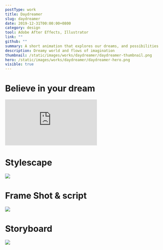 ```yaml
---
postType: work
title: Daydreamer
slug: daydreamer
date: 2019-12-31T00:00:00+0800
category: design
tool: Adobe After Effects, Illustrator
link: ""
github: ""
summary: A short animation that explores our dreams, and possibilities of making your dreams happen if you believe in yourself.
description: Dreamy world and flows of imagination
thumbnail: /static/images/works/daydreamer/daydreamer-thumbnail.png
hero: /static/images/works/daydreamer/daydreamer-hero.png
visible: true
---
```


# Believe in your dream

<div className="video_embed">
  <div style={{ padding: "56.25% 0 0 0", position: "relative" }}>
    <iframe
      src="https://player.vimeo.com/video/383689182?byline=0&amp;portrait=0"
      style={{
        position: "absolute",
        top: "0",
        left: "0",
        width: "100%",
        height: "100%"
      }}
      frameBorder="0"
      allow="autoplay; fullscreen"
      allowFullScreen=""
    ></iframe>
  </div>
  <script src="https://player.vimeo.com/api/player.js"></script>
</div>

# Stylescape

![](/static/images/works/daydreamer/daydreamer-1.png)

# Frame Shot & script

![](/static/images/works/daydreamer/daydreamer-2.png)

# Storyboard

![](/static/images/works/daydreamer/daydreamer-3.png)
